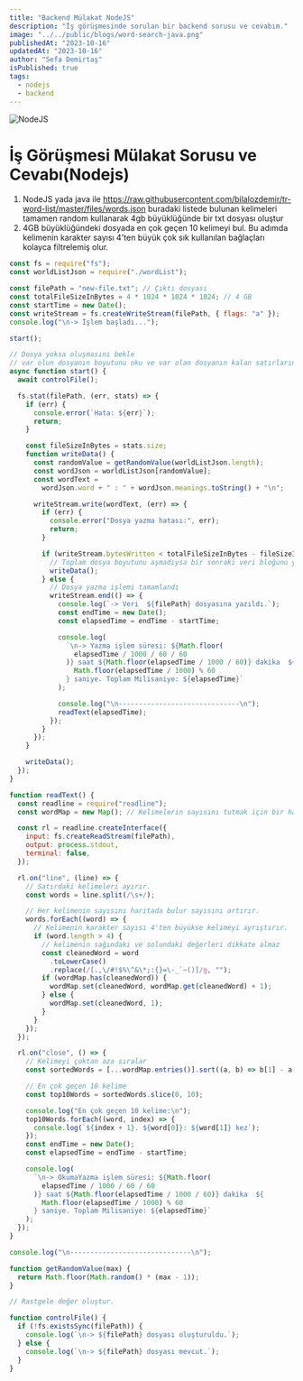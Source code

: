 ```yaml
---
title: "Backend Mülakat NodeJS"
description: "İş görüşmesinde sorulan bir backend sorusu ve cevabım."
image: "../../public/blogs/word-search-java.png"
publishedAt: "2023-10-16"
updatedAt: "2023-10-16"
author: "Sefa Demirtaş"
isPublished: true
tags:
  - nodejs
  - backend
---
```


![NodeJS](https://img.shields.io/badge/node.js-6DA55F?style=for-the-badge&logo=node.js&logoColor=white)

# İş Görüşmesi Mülakat Sorusu ve Cevabı(Nodejs)

1. NodeJS yada java ile https://raw.githubusercontent.com/bilalozdemir/tr-word-list/master/files/words.json buradaki listede bulunan kelimeleri tamamen random kullanarak 4gb büyüklüğünde bir txt dosyası oluştur
2. 4GB büyüklüğündeki dosyada en çok geçen 10 kelimeyi bul. Bu adımda kelimenin karakter sayısı 4'ten büyük çok sık kullanılan bağlaçları kolayca filtrelemiş olur.

```js title="index.js" caption="Nodejs mülakat cevabı"
const fs = require("fs");
const worldListJson = require("./wordList");

const filePath = "new-file.txt"; // Çıktı dosyası
const totalFileSizeInBytes = 4 * 1024 * 1024 * 1024; // 4 GB
const startTime = new Date();
const writeStream = fs.createWriteStream(filePath, { flags: "a" });
console.log("\n-> İşlem başladı...");

start();

// Dosya yoksa oluşmasını bekle
// var olun dosyanın boyutunu oku ve var olan dosyanın kalan satırlarını tamamla
async function start() {
  await controlFile();

  fs.stat(filePath, (err, stats) => {
    if (err) {
      console.error(`Hata: ${err}`);
      return;
    }

    const fileSizeInBytes = stats.size;
    function writeData() {
      const randomValue = getRandomValue(worldListJson.length);
      const wordJson = worldListJson[randomValue];
      const wordText =
        wordJson.word + " : " + wordJson.meanings.toString() + "\n";

      writeStream.write(wordText, (err) => {
        if (err) {
          console.error("Dosya yazma hatası:", err);
          return;
        }

        if (writeStream.bytesWritten < totalFileSizeInBytes - fileSizeInBytes) {
          // Toplam dosya boyutunu aşmadıysa bir sonraki veri bloğunu yaz
          writeData();
        } else {
          // Dosya yazma işlemi tamamlandı
          writeStream.end(() => {
            console.log(`-> Veri  ${filePath} dosyasına yazıldı.`);
            const endTime = new Date();
            const elapsedTime = endTime - startTime;

            console.log(
              `\n-> Yazma işlem süresi: ${Math.floor(
                elapsedTime / 1000 / 60 / 60
              )} saat ${Math.floor(elapsedTime / 1000 / 60)} dakika  ${
                Math.floor(elapsedTime / 1000) % 60
              } saniye. Toplam Milisaniye: ${elapsedTime}`
            );

            console.log("\n------------------------------\n");
            readText(elapsedTime);
          });
        }
      });
    }

    writeData();
  });
}

function readText() {
  const readline = require("readline");
  const wordMap = new Map(); // Kelimelerin sayısını tutmak için bir harita (Map)

  const rl = readline.createInterface({
    input: fs.createReadStream(filePath),
    output: process.stdout,
    terminal: false,
  });

  rl.on("line", (line) => {
    // Satırdaki kelimeleri ayırır.
    const words = line.split(/\s+/);

    // Her kelimenin sayısını haritada bulur sayısını artırır.
    words.forEach((word) => {
      // Kelimenin karakter sayısı 4'ten büyükse kelimeyi ayrıştırır.
      if (word.length > 4) {
        // kelimenin sağındaki ve solundaki değerleri dikkate almaz
        const cleanedWord = word
          .toLowerCase()
          .replace(/[.,\/#!$%\^&\*;:{}=\-_`~()]/g, "");
        if (wordMap.has(cleanedWord)) {
          wordMap.set(cleanedWord, wordMap.get(cleanedWord) + 1);
        } else {
          wordMap.set(cleanedWord, 1);
        }
      }
    });
  });

  rl.on("close", () => {
    // Kelimeyi çoktan aza sıralar
    const sortedWords = [...wordMap.entries()].sort((a, b) => b[1] - a[1]);

    // En çok geçen 10 kelime
    const top10Words = sortedWords.slice(0, 10);

    console.log("En çok geçen 10 kelime:\n");
    top10Words.forEach((word, index) => {
      console.log(`${index + 1}. ${word[0]}: ${word[1]} kez`);
    });
    const endTime = new Date();
    const elapsedTime = endTime - startTime;

    console.log(
      `\n-> OkumaYazma işlem süresi: ${Math.floor(
        elapsedTime / 1000 / 60 / 60
      )} saat ${Math.floor(elapsedTime / 1000 / 60)} dakika  ${
        Math.floor(elapsedTime / 1000) % 60
      } saniye. Toplam Milisaniye: ${elapsedTime}`
    );
  });
}

console.log("\n------------------------------\n");

function getRandomValue(max) {
  return Math.floor(Math.random() * (max - 1));
}

// Rastgele değer oluştur.

function controlFile() {
  if (!fs.existsSync(filePath)) {
    console.log(`\n-> ${filePath} dosyası oluşturuldu.`);
  } else {
    console.log(`\n-> ${filePath} dosyası mevcut.`);
  }
}
```

